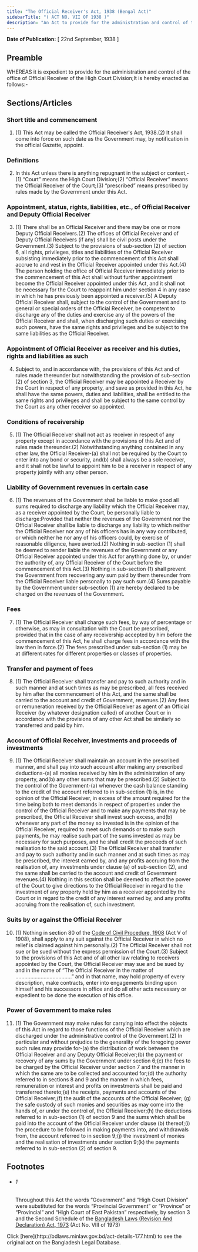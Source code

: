```yaml
---
title: "The Official Receiver's Act, 1938 (Bengal Act)"
sidebarTitle: "( ACT NO. VII OF 1938 )"
description: "An Act to provide for the administration and control of the Office of Official Receiver of the High Court Division. 1♠"
---
```


**Date of Publication:** [ 22nd September, 1938 ]

## Preamble

WHEREAS it is expedient to provide for the administration and control of the office of Official Receiver of the High Court Division;It is hereby enacted as follows:-

## Sections/Articles

### Short title and commencement

1. (1) This Act may be called the Official Receiver's Act, 1938.(2) It shall come into force on such date as the Government may, by notification in the official Gazette, appoint.

### Definitions

2. In this Act unless there is anything repugnant in the subject or context,-(1) “Court” means the High Court Division;(2) “Official Receiver” means the Official Receiver of the Court;(3) “prescribed” means prescribed by rules made by the Government under this Act.

### Appointment, status, rights, liabilities, etc., of Official Receiver and Deputy Official Receiver

3. (1) There shall be an Official Receiver and there may be one or more Deputy Official Receivers.(2) The offices of Official Receiver and of Deputy Official Receivers (if any) shall be civil posts under the Government.(3) Subject to the provisions of sub-section (2) of section 6, all rights, privileges, titles and liabilities of the Official Receiver subsisting immediately prior to the commencement of this Act shall accrue to and vest in the Official Receiver appointed under this Act.(4) The person holding the office of Official Receiver immediately prior to the commencement of this Act shall without further appointment become the Official Receiver appointed under this Act, and it shall not be necessary for the Court to reappoint him under section 4 in any case in which he has previously been appointed a receiver.(5) A Deputy Official Receiver shall, subject to the control of the Government and to general or special orders of the Official Receiver, be competent to discharge any of the duties and exercise any of the powers of the Official Receiver and shall, when discharging such duties or exercising such powers, have the same rights and privileges and be subject to the same liabilities as the Official Receiver.

### Appointment of Official Receiver as receiver and his duties, rights and liabilities as such

4. Subject to, and in accordance with, the provisions of this Act and of rules made thereunder but notwithstanding the provision of sub-section (2) of section 3, the Official Receiver may be appointed a Receiver by the Court in respect of any property, and save as provided in this Act, he shall have the same powers, duties and liabilities, shall be entitled to the same rights and privileges and shall be subject to the same control by the Court as any other receiver so appointed.

### Conditions of receivership

5. (1) The Official Receiver shall not act as receiver in respect of any property except in accordance with the provisions of this Act and of rules made thereunder.(2) Notwithstanding anything contained in any other law, the Official Receiver-(a) shall not be required by the Court to enter into any bond or security, and(b) shall always be a sole receiver, and it shall not be lawful to appoint him to be a receiver in respect of any property jointly with any other person.

### Liability of Government revenues in certain case

6. (1) The revenues of the Government shall be liable to make good all sums required to discharge any liability which the Official Receiver may, as a receiver appointed by the Court, be personally liable to discharge:Provided that neither the revenues of the Government nor the Official Receiver shall be liable to discharge any liability to which neither the Official Receiver nor any of his officers has in any way contributed, or which neither he nor any of his officers could, by exercise of reasonable diligence, have averted.(2) Nothing in sub-section (1) shall be deemed to render liable the revenues of the Government or any Official Receiver appointed under this Act for anything done by, or under the authority of, any Official Receiver of the Court before the commencement of this Act.(3) Nothing in sub-section (1) shall prevent the Government from recovering any sum paid by them thereunder from the Official Receiver liable personally to pay such sum.(4) Sums payable by the Government under sub-section (1) are hereby declared to be charged on the revenues of the Government.

### Fees

7. (1) The Official Receiver shall charge such fees, by way of percentage or otherwise, as may in consultation with the Court be prescribed, provided that in the case of any receivership accepted by him before the commencement of this Act, he shall charge fees in accordance with the law then in force.(2) The fees prescribed under sub-section (1) may be at different rates for different properties or classes of properties.

### Transfer and payment of fees

8. (1) The Official Receiver shall transfer and pay to such authority and in such manner and at such times as may be prescribed, all fees received by him after the commencement of this Act, and the same shall be carried to the account and credit of Government, revenues.(2) Any fees or remuneration received by the Official Receiver as agent of an Official Receiver (by whatever designation called) of another Court or in accordance with the provisions of any other Act shall be similarly so transferred and paid by him.

### Account of Official Receiver, investments and proceeds of investments

9. (1) The Official Receiver shall maintain an account in the prescribed manner, and shall pay into such account after making any prescribed deductions-(a) all monies received by him in the administration of any property, and(b) any other sums that may be prescribed.(2) Subject to the control of the Government-(a) whenever the cash balance standing to the credit of the account referred to in sub-section (1) is, in the opinion of the Official Receiver, in excess of the amount required for the time being both to meet demands in respect of properties under the control of the Official Receiver and to make any payments that may be prescribed, the Official Receiver shall invest such excess, and(b) whenever any part of the money so invested is in the opinion of the Official Receiver, required to meet such demands or to make such payments, he may realise such part of the sums invested as may be necessary for such purposes, and he shall credit the proceeds of such realisation to the said account.(3) The Official Receiver shall transfer and pay to such authority and in such manner and at such times as may be prescribed, the interest earned by, and any profits accruing from the realisation of, any investments under clause (a) of sub-section (2), and the same shall be carried to the account and credit of Government revenues.(4) Nothing in this section shall be deemed to affect the power of the Court to give directions to the Official Receiver in regard to the investment of any property held by him as a receiver appointed by the Court or in regard to the credit of any interest earned by, and any profits accruing from the realisation of, such investment.

### Suits by or against the Official Receiver

10. (1) Nothing in section 80 of the [Code of Civil Procedure, 1908](/laws/volume-5/act-86 "Code of Civil Procedure, 1908") (Act V of 1908), shall apply to any suit against the Official Receiver in which no relief is claimed against him personally.(2) The Official Receiver shall not sue or be sued without the express permission of the Court.(3) Subject to the provisions of this Act and of all other law relating to receivers appointed by the Court, the Official Receiver may sue and be sued by and in the name of “The Official Receiver in the matter of ......................................” and in that name, may hold property of every description, make contracts, enter into engagements binding upon himself and his successors in office and do all other acts necessary or expedient to be done the execution of his office.

### Power of Government to make rules

11. (1) The Government may make rules for carrying into effect the objects of this Act in regard to those functions of the Official Receiver which are discharged under the administrative control of the Government.(2) In particular and without prejudice to the generality of the foregoing power such rules may provide for-(a) the distribution of work between the Official Receiver and any Deputy Official Receiver;(b) the payment or recovery of any sums by the Government under section 6;(c) the fees to be charged by the Official Receiver under section 7 and the manner in which the same are to be collected and accounted for;(d) the authority referred to in sections 8 and 9 and the manner in which fees, remuneration or interest and profits on investments shall be paid and transferred thereto;(e) the receipts, payments and accounts of the Official Receiver;(f) the audit of the accounts of the Official Receiver; (g) the safe custody of such monies and securities as may come into the hands of, or under the control of, the Official Receiver;(h) the deductions referred to in sub-section (1) of section 9 and the sums which shall be paid into the account of the Official Receiver under clause (b) thereof;(i) the procedure to be followed in making payments into, and withdrawals from, the account referred to in section 9;(j) the investment of monies and the realisation of investments under section 9;(k) the payments referred to in sub-section (2) of section 9.

## Footnotes

- ###### 1

  Throughout this Act the words “Government” and “High Court Division” were substituted for the words “Provincial Government” or “Province” or “Provincial” and “High Court of East Pakistan” respectively, by section 3 and the Second Schedule of the [Bangladesh Laws (Revision And Declaration) Act, 1973](/laws/volume-17/act-430 "Bangladesh Laws (Revision And Declaration) Act, 1973") (Act No. VIII of 1973)

<Note>
  Click [here](http://bdlaws.minlaw.gov.bd/act-details-177.html) to see the original act on the Bangladesh Legal Database.
</Note>
